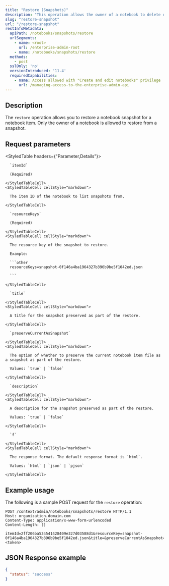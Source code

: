 ```yaml
---
title: "Restore (Snapshots)"
description: "This operation allows the owner of a notebook to delete one or more snapshots associated with that notebook item."
slug: "restore-snapshot"
url: "/restore-snapshot"
restInfoMetadata:
  apiPath: /notebooks/snapshots/restore
  urlSegments:
    - name: <root>
      url: /enterprise-admin-root
    - name: /notebooks/snapshots/restore
  methods:
    - post
  sslOnly: 'no'
  versionIntroduced: '11.4'
  requiredCapabilities:
    - name: Access allowed with "Create and edit notebooks" privilege
      url: /managing-access-to-the-enterprise-admin-api
---
```


## Description

The `restore` operation allows you to restore a notebook snapshot for a notebook item. Only the owner of a notebook is allowed to restore from a snapshot.

## Request parameters

<StyledTable headers={"Parameter,Details"}>
  <StyledTableRow>
    <StyledTableCell cellStyle="markdown">

      `itemId`

      (Required)

    </StyledTableCell>
    <StyledTableCell cellStyle="markdown">

      The item ID of the notebook to list snapshots from.

    </StyledTableCell>
  </StyledTableRow>
  <StyledTableRow>
    <StyledTableCell cellStyle="markdown">

      `resourceKeys`

      (Required)

    </StyledTableCell>
    <StyledTableCell cellStyle="markdown">

      The resource key of the snapshot to restore. 
        
      Example: 
        
      ```other
      resourceKeys=snapshot-0f146a4ba1964327b396b9be5f1042ed.json
        
      ```

    </StyledTableCell>
  </StyledTableRow>
  <StyledTableRow>
    <StyledTableCell cellStyle="markdown">

      `title`

    </StyledTableCell>
    <StyledTableCell cellStyle="markdown">

      A title for the snapshot preserved as part of the restore. 

    </StyledTableCell>
  </StyledTableRow>
  <StyledTableRow>
    <StyledTableCell cellStyle="markdown">

      `preserveCurrentAsSnapshot`

    </StyledTableCell>
    <StyledTableCell cellStyle="markdown">

      The option of whether to preserve the current notebook item file as a snapshot as part of the restore. 
        
      Values: `true` | `false` 

    </StyledTableCell>
  </StyledTableRow>
  <StyledTableRow>
    <StyledTableCell cellStyle="markdown">

      `description`

    </StyledTableCell>
    <StyledTableCell cellStyle="markdown">

      A description for the snapshot preserved as part of the restore. 
        
      Values: `true` | `false` 

    </StyledTableCell>
  </StyledTableRow>
  <StyledTableRow>
    <StyledTableCell cellStyle="markdown">

      `f` 

    </StyledTableCell>
    <StyledTableCell cellStyle="markdown">

      The response format. The default response format is `html`.

      Values: `html` | `json` | `pjson`

    </StyledTableCell>
  </StyledTableRow>
</StyledTable>


## Example usage

The following is a sample POST request for the `restore` operation:

```other
POST /context/admin/notebooks/snapshots/restore HTTP/1.1
Host: organization.domain.com
Content-Type: application/x-www-form-urlencoded
Content-Length: []

itemId=2ff206ba534541428409e327d03588d1&resourceKey=snapshot-0f146a4ba1964327b396b9be5f1042ed.json&title=&preserveCurrentAsSnapshot=false&description=false&f=pjson&token=<token>

```

## JSON Response example

```json
{
  "status": "success"
}
```